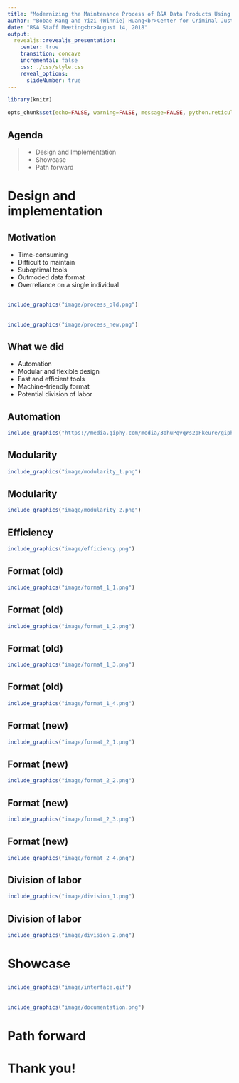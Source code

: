 ```yaml
---
title: "Modernizing the Maintenance Process of R&A Data Products Using Python"
author: "Bobae Kang and Yizi (Winnie) Huang<br>Center for Criminal Justice Data and Analytics"
date: "R&A Staff Meeting<br>August 14, 2018"
output:
  revealjs::revealjs_presentation:
    center: true
    transition: concave
    incremental: false
    css: ./css/style.css
    reveal_options:
      slideNumber: true
---
```

```r
library(knitr)

opts_chunk$set(echo=FALSE, warning=FALSE, message=FALSE, python.reticulate=FALSE)
```

## Agenda {data-transition="zoom"}

> * Design and Implementation
> * Showcase
> * Path forward

# Design and<br>implementation {data-background="#466c8c"}

## Motivation
* Time-consuming
* Difficult to maintain
* Suboptimal tools
* Outmoded data format
* Overreliance on a single individual

## {data-transition="concave-in fade-out"}
```r
include_graphics("image/process_old.png")
```

## {data-transition="fade-in concave-out"}
```r
include_graphics("image/process_new.png")
```

## What we did
* Automation
* Modular and flexible design
* Fast and efficient tools
* Machine-friendly format
* Potential division of labor

## Automation
```r
include_graphics("https://media.giphy.com/media/3ohuPqvqWs2pFkeure/giphy.gif")
```

## Modularity {data-transition="concave-in fade-out"}
```r
include_graphics("image/modularity_1.png")
```

## Modularity {data-transition="fade-in concave-out"}
```r
include_graphics("image/modularity_2.png")
```

## Efficiency
```r
include_graphics("image/efficiency.png")
```

## Format (old) {data-transition="concave-in fade-out"}
```r
include_graphics("image/format_1_1.png")
```

## Format (old) {data-transition="fade"}
```r
include_graphics("image/format_1_2.png")
```

## Format (old) {data-transition="fade"}
```r
include_graphics("image/format_1_3.png")
```

## Format (old) {data-transition="fade-in concave-out"}
```r
include_graphics("image/format_1_4.png")
```

## Format (new) {data-transition="concave-in fade-out"}
```r
include_graphics("image/format_2_1.png")
```

## Format (new) {data-transition="fade"}
```r
include_graphics("image/format_2_2.png")
```

## Format (new) {data-transition="fade-in concave-out"}
```r
include_graphics("image/format_2_3.png")
```

## Format (new)
```r
include_graphics("image/format_2_4.png")
```

## Division of labor {data-transition="concave-in fade-out"}
```r
include_graphics("image/division_1.png")
```

## Division of labor {data-transition="fade-in concave-out"}
```r
include_graphics("image/division_2.png")
```

# Showcase {data-background="#466c8c"}

##
```r
include_graphics("image/interface.gif")
```

##
<a href="https://bobaekang.github.io/icjia-web-dataset-maintenance-tool/" target="_blank">
```r
include_graphics("image/documentation.png")
```
</a>

# Path forward {data-background="#466c8c"}

# Thank you!